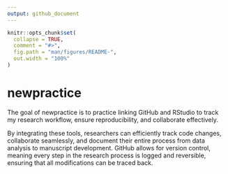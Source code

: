 ```yaml
---
output: github_document
---
```


<!-- README.md is generated from README.Rmd. Please edit that file -->

```r
knitr::opts_chunk$set(
  collapse = TRUE,
  comment = "#>",
  fig.path = "man/figures/README-",
  out.width = "100%"
)
```

# newpractice

<!-- badges: start -->
<!-- badges: end -->

The goal of newpractice is to practice linking GitHub and RStudio to track my research workflow, ensure reproducibility, and collaborate effectively. 

By integrating these tools, researchers can efficiently track code changes, collaborate seamlessly, and document their entire process from data analysis to manuscript development. GitHub allows for version control, meaning every step in the research process is logged and reversible, ensuring that all modifications can be traced back.
``` r

```


```r


```



```r

```

```r

```

